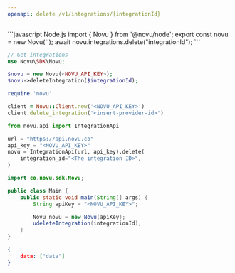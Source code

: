 ```yaml
---
openapi: delete /v1/integrations/{integrationId}
---
```


<RequestExample>
```javascript Node.js
import { Novu } from '@novu/node';  
export const novu = new Novu('<REPLACE_WITH_API_KEY_FROM_ADMIN_PANEL>');
await novu.integrations.delete("integrationId");
```

```php PHP
// Get integrations
use Novu\SDK\Novu;

$novu = new Novu(<NOVU_API_KEY>);
$novu->deleteIntegration($integrationId);
```

```ruby Ruby
require 'novu'

client = Novu::Client.new('<NOVU_API_KEY>')
client.delete_integration('<insert-provider-id>')
```

```python Python
from novu.api import IntegrationApi

url = "https://api.novu.co"
api_key = "<NOVU_API_KEY>"
novu = IntegrationApi(url, api_key).delete(
    integration_id="<The integration ID>",
)
```

```java Java
import co.novu.sdk.Novu;

public class Main {
    public static void main(String[] args) {
        String apiKey = "<NOVU_API_KEY>";

        Novu novu = new Novu(apiKey);
        udeleteIntegration(integrationId);
    }
}
```


</RequestExample>

<ResponseExample>

```json Response
{
    data: ["data"]
}
```

</ResponseExample>